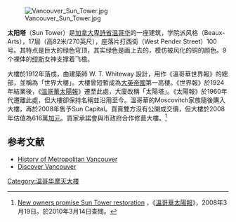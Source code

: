 {{coord|49.2810|N|123.1084|W|region:CA-BC_type:landmark|display=title}}
[[Image:Vancouver_Sun_Tower.jpg|thumb]]

'''太阳塔'''（Sun Tower）是[[加拿大|加拿大]][[卑詩省|卑詩省]][[温哥华|温哥华]]的一座建筑，学院派风格（Beaux-Arts），17层（高82米/270英尺），座落片打西街（West Pender Street）100号。其特点是巨大的绿色穹顶，其实绿色是画上去的，模仿被风化的铜的颜色。9个裸体的[[缪斯|缪斯]]女神支撑着飞檐。

大樓於1912年落成，由建築師 W. T. Whiteway 設計，用作《溫哥華世界報》的總部，並稱為「世界大樓」。大樓曾短暫成為[[大英帝國|大英帝國]]第一高樓。《世界報》於1924年結業後，《[[溫哥華太陽報|溫哥華太陽報]]》遷至此處，大廈改稱「太陽塔」。《太陽報》於1960年代遷離此處，但大樓卻保持名稱並沿用至今。溫哥華的Moscovitch家族隨後購入大樓，再於2008年售予Sun Capital。買賣雙方沒有公開成交價，但大樓於2008年估值為616萬[[加元|加元]]。買家承諾會與市政府合作修葺大樓。<ref>[http://www.canada.com/vancouversun/news/business/story.html?id=98f11557-20ab-4189-9623-f2b63fbba18b&p=2 New owners promise Sun Tower restoration] {{Wayback|url=http://www.canada.com/vancouversun/news/business/story.html?id=98f11557-20ab-4189-9623-f2b63fbba18b&p=2 |date=20121104043423 }}，《[[溫哥華太陽報|溫哥華太陽報]]》，2008年3月19日。於2010年3月14日查閲。</ref>

== 参考文献 ==
{{reflist|2}}
*[http://www.vancouverhistory.ca/ History of Metropolitan Vancouver]{{Wayback|url=http://www.vancouverhistory.ca/ |date=20200805003345 }}
*[https://web.archive.org/web/20120217101646/http://www.discovervancouver.com/gvb/false-creek.asp Discover Vancouver]

{{start box}}
{{succession box|
  before=[[自治领大厦|自治领大厦]]|
  title=加拿大最高建筑|
  years=1912<br/><small>82m</small>|
  after=加拿大太平洋大厦}}

[[Category:温哥华摩天大楼|Category:温哥华摩天大楼]]